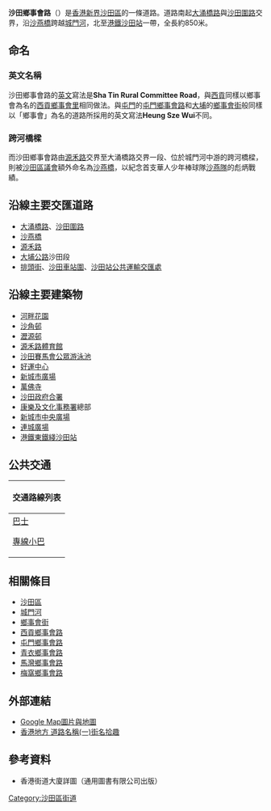 {{unreferenced|time=2011-05-01T02:20:58+00:00}}
{{Infobox Hong Kong Road
| 中文街道名稱 = 沙田鄉事會路
| 英文街道名稱 = Sha Tin Rural Committee Road
| 圖片 = File:Sha Tin Rural Committee Road 2008.jpg
| 圖片說明 = 沙田鄉事會路
| 路段總長度 = 850m
| 車速限制 = 50
| 行車線數量 = 6線雙程
| 所在地區 = [[香港|香港]][[新界東|新界東]][[沙田區|沙田區]]
| 起點 = [[沙田區|沙田區]][[大涌橋路|大涌橋路]]與[[沙田圍路|沙田圍路]]交界
| 終點 = [[沙田區|沙田區]][[排頭街|排頭街]]與[[沙田車站圍|沙田車站圍]]交界
| 通車日期 =1980年6月3日
}}

'''沙田鄉事會路'''（{{lang-en|'''Sha Tin Rural Committee Road'''}}）是[[香港|香港]][[新界|新界]][[沙田區|沙田區]]的一條道路。道路南起[[大涌橋路|大涌橋路]]與[[沙田圍路|沙田圍路]]交界，沿[[沙燕橋|沙燕橋]]跨越[[城門河|城門河]]，北至[[港鐵|港鐵]][[沙田站|沙田站]]一帶，全長約850米。

==命名==
===英文名稱===
沙田鄉事會路的[[英文|英文]]寫法是'''Sha Tin Rural Committee Road'''，與[[西貢區|西貢]]同樣以鄉事會為名的[[西貢鄉事會里|西貢鄉事會里]]相同做法。與[[屯門|屯門]]的[[屯門鄉事會路|屯門鄉事會路]]和[[大埔區|大埔]]的[[鄉事會街|鄉事會街]]般同樣以「鄉事會」為名的道路所採用的英文寫法'''Heung Sze Wui'''不同。

===跨河橋樑===
{{Main|沙燕橋}}
而沙田鄉事會路由[[源禾路|源禾路]]交界至大涌橋路交界一段、位於城門河中游的跨河橋樑，則被[[沙田區議會|沙田區議會]]額外命名為[[沙燕橋|沙燕橋]]，以紀念首支華人少年棒球隊[[沙田體育會#屬會|沙燕隊]]的彪炳戰績。

==沿線主要交匯道路==
*[[大涌橋路|大涌橋路]]、[[沙田圍路|沙田圍路]]
*[[沙燕橋|沙燕橋]]
*[[源禾路|源禾路]]
*[[大埔公路|大埔公路]]沙田段
*[[排頭街|排頭街]]、[[沙田車站圍|沙田車站圍]]、[[沙田站公共運輸交匯處|沙田站公共運輸交匯處]]

==沿線主要建築物==
*[[河畔花園|河畔花園]]
*[[沙角邨|沙角邨]]
*[[瀝源邨|瀝源邨]]
*[[源禾路體育館|源禾路體育館]]
*[[沙田賽馬會公眾游泳池|沙田賽馬會公眾游泳池]]
*[[好運中心|好運中心]]
*[[新城市廣場|新城市廣場]]
*[[萬佛寺|萬佛寺]]
*[[沙田政府合署|沙田政府合署]]
*[[康樂及文化事務署|康樂及文化事務署]]總部
*[[新城市中央廣場|新城市中央廣場]]
*[[連城廣場|連城廣場]]
*[[港鐵|港鐵]][[東鐵綫|東鐵綫]][[沙田站|沙田站]]

==公共交通==
{| class="mw-collapsible mw-collapsed wikitable" style="background:white; margin: 0 auto; width: auto;"  
! 交通路線列表
|-
|
;[[香港巴士|巴士]]
{{九龍新界巴士簡單列表|38B|40E|40X|47A|47X|48P|48X|49P|49X|72A|80K|81K|83K|83P|83S|85K|86K|88|88X|89X|249X|269D|284|285|288|288A|288B|289R|299X|798|798A|798B|N73|N271}}
{{大嶼山巴士簡單列表|A41|E42|E42C|E42P|N42|NA40}}
{{過海隧道巴士簡單列表|170|900|N170}}
;[[香港小巴|專線小巴]]
{{新界專線小巴簡單列表|28K|60K|61S|62K|65A|65K|68K|481A|482|501S|810|814}}
|}

==相關條目==
*[[沙田區|沙田區]]
*[[城門河|城門河]]
*[[鄉事會街|鄉事會街]]
*[[西貢鄉事會路|西貢鄉事會路]]
*[[屯門鄉事會路|屯門鄉事會路]]
*[[青衣鄉事會路|青衣鄉事會路]]
*[[馬灣鄉事會路|馬灣鄉事會路]]
*[[梅窩鄉事會路|梅窩鄉事會路]]

==外部連結==
*[http://maps.google.com.hk/maps?ie=UTF8&ll=22.382902,114.191728&spn=0.002703,0.004823&t=h&z=18&layer=c&cbll=22.382964,114.191649&panoid=CNKtys66Ub_z2pNVaVm5dQ&cbp=12,320.88,,0,-2.5 Google Map圖片與地圖]
*[http://www.hk-place.com/view.php?id=306 香港地方 道路名稱(一)街名拾趣] {{Wayback|url=http://www.hk-place.com/view.php?id=306 |date=20110514232728 }}

==參考資料==
<div class="references-small">
*香港街道大廈詳圖（通用圖書有限公司出版）
<references />
</div>
{{commonscat|Sha Tin Rural Committee Road}}

[[Category:沙田區街道|Category:沙田區街道]]
